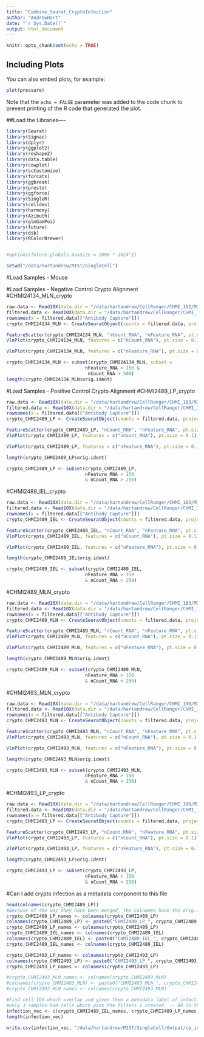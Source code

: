 ```yaml
---
title: "Combine_Seurat_CryptoInfection"
author: "AndrewHart"
date: "`r Sys.Date()`"
output: html_document
---
```


```r
knitr::opts_chunk$set(echo = TRUE)
```

## Including Plots

You can also embed plots, for example:

```r
plot(pressure)
```

Note that the `echo = FALSE` parameter was added to the code chunk to prevent printing of the R code that generated the plot.

##Load the Libraries----
```r
library(Seurat)
library(Signac)
library(dplyr)
library(ggplot2)
library(reshape2)
library(data.table)
library(cowplot)
library(scCustomize)
library(forcats)
library(ggbreak)
library(presto)
library(ggforce)
library(SingleR)
library(celldex)
library(harmony)
library(Azimuth)
library(glmGamPoi)
library(future)
library(dsb)
library(RColorBrewer)


#options(future.globals.maxSize = 2000 * 1024^2)
```


```r
setwd("/data/hartandrew/MIST/SingleCell")
```
#Load Samples - Mouse




#Load Samples - Negative Control Crypto Alignment
#CHMI24134_MLN_crypto
```r
raw.data <- Read10X(data.dir = "/data/hartandrew/CellRanger/CHMI_192/MIST24134_MLN_crypto/outs/raw_feature_bc_matrix/")
filtered.data <- Read10X(data.dir = "/data/hartandrew/CellRanger/CHMI_192/MIST24134_MLN_crypto/outs/filtered_feature_bc_matrix/")
rownames(x = filtered.data[["Antibody Capture"]]) 
crypto_CHMI24134_MLN <- CreateSeuratObject(counts = filtered.data, project = "crypto_")

FeatureScatter(crypto_CHMI24134_MLN, "nCount_RNA", "nFeature_RNA", pt.size = 0.5)
VlnPlot(crypto_CHMI24134_MLN, features = c("nCount_RNA"), pt.size = 0.1) + ylim(0,12000)

VlnPlot(crypto_CHMI24134_MLN, features = c("nFeature_RNA"), pt.size = 0.1) + ylim(0,500)

crypto_CHMI24134_MLN <- subset(crypto_CHMI24134_MLN, subset =
                             nFeature_RNA > 150 &
                              nCount_RNA > 500)
length(crypto_CHMI24134_MLN$orig.ident)

```



#Load Samples - Positive Control Crypto Alignment
#CHMI2489_LP_crypto
```r
raw.data <- Read10X(data.dir = "/data/hartandrew/CellRanger/CHMI_183/MIST2489_LP_crypto/outs/raw_feature_bc_matrix/")
filtered.data <- Read10X(data.dir = "/data/hartandrew/CellRanger/CHMI_183/MIST2489_LP_crypto/outs/filtered_feature_bc_matrix/")
rownames(x = filtered.data[["Antibody Capture"]]) 
crypto_CHMI2489_LP <- CreateSeuratObject(counts = filtered.data, project = "crypto_")

FeatureScatter(crypto_CHMI2489_LP, "nCount_RNA", "nFeature_RNA", pt.size = 0.5)
VlnPlot(crypto_CHMI2489_LP, features = c("nCount_RNA"), pt.size = 0.1) + ylim(0,12000)

VlnPlot(crypto_CHMI2489_LP, features = c("nFeature_RNA"), pt.size = 0.1) + ylim(0,1000)

length(crypto_CHMI2489_LP$orig.ident)

crypto_CHMI2489_LP <- subset(crypto_CHMI2489_LP, 
                             nFeature_RNA > 150 
                             & nCount_RNA > 250)

```




#CHMI2489_IEL_crypto
```r
raw.data <- Read10X(data.dir = "/data/hartandrew/CellRanger/CHMI_183/MIST2489_IEL_crypto/outs/raw_feature_bc_matrix/")
filtered.data <- Read10X(data.dir = "/data/hartandrew/CellRanger/CHMI_183/MIST2489_IEL_crypto/outs/filtered_feature_bc_matrix/")
rownames(x = filtered.data[["Antibody Capture"]]) 
crypto_CHMI2489_IEL <- CreateSeuratObject(counts = filtered.data, project = "crypto_")

FeatureScatter(crypto_CHMI2489_IEL, "nCount_RNA", "nFeature_RNA", pt.size = 0.5)
VlnPlot(crypto_CHMI2489_IEL, features = c("nCount_RNA"), pt.size = 0.1) + ylim(0,12000)

VlnPlot(crypto_CHMI2489_IEL, features = c("nFeature_RNA"), pt.size = 0.1) + ylim(0,1000)

length(crypto_CHMI2489_IEL$orig.ident)

crypto_CHMI2489_IEL <- subset(crypto_CHMI2489_IEL, 
                             nFeature_RNA > 150 
                             & nCount_RNA > 250)
```


#CHMI2489_MLN_crypto
```r
raw.data <- Read10X(data.dir = "/data/hartandrew/CellRanger/CHMI_183/MIST2489_MLN_crypto/outs/raw_feature_bc_matrix/")
filtered.data <- Read10X(data.dir = "/data/hartandrew/CellRanger/CHMI_183/MIST2489_MLN_crypto/outs/filtered_feature_bc_matrix/")
rownames(x = filtered.data[["Antibody Capture"]]) 
crypto_CHMI2489_MLN <- CreateSeuratObject(counts = filtered.data, project = "crypto_")

FeatureScatter(crypto_CHMI2489_MLN, "nCount_RNA", "nFeature_RNA", pt.size = 0.5)
VlnPlot(crypto_CHMI2489_MLN, features = c("nCount_RNA"), pt.size = 0.1) + ylim(0,12000)

VlnPlot(crypto_CHMI2489_MLN, features = c("nFeature_RNA"), pt.size = 0.1) + ylim(0,1000)

length(crypto_CHMI2489_MLN$orig.ident)

crypto_CHMI2489_MLN <- subset(crypto_CHMI2489_MLN, 
                             nFeature_RNA > 150 
                             & nCount_RNA > 250)


```


#CHMI2493_MLN_crypto
```r
raw.data <- Read10X(data.dir = "/data/hartandrew/CellRanger/CHMI_190/MIST2493_MLN_crypto/outs/raw_feature_bc_matrix/")
filtered.data <- Read10X(data.dir = "/data/hartandrew/CellRanger/CHMI_190/MIST2493_MLN_crypto/outs/filtered_feature_bc_matrix/")
rownames(x = filtered.data[["Antibody Capture"]]) 
crypto_CHMI2493_MLN <- CreateSeuratObject(counts = filtered.data, project = "crypto_")

FeatureScatter(crypto_CHMI2493_MLN, "nCount_RNA", "nFeature_RNA", pt.size = 0.5)
VlnPlot(crypto_CHMI2493_MLN, features = c("nCount_RNA"), pt.size = 0.1) + ylim(0,12000)

VlnPlot(crypto_CHMI2493_MLN, features = c("nFeature_RNA"), pt.size = 0.1) + ylim(0,1000)

length(crypto_CHMI2493_MLN$orig.ident)

crypto_CHMI2493_MLN <- subset(crypto_CHMI2493_MLN, 
                             nFeature_RNA > 150 
                             & nCount_RNA > 250)

```


#CHMI2493_LP_crypto
```r
raw.data <- Read10X(data.dir = "/data/hartandrew/CellRanger/CHMI_190/MIST2493_LP_crypto/outs/raw_feature_bc_matrix/")
filtered.data <- Read10X(data.dir = "/data/hartandrew/CellRanger/CHMI_190/MIST2493_LP_crypto/outs/filtered_feature_bc_matrix/")
rownames(x = filtered.data[["Antibody Capture"]]) 
crypto_CHMI2493_LP <- CreateSeuratObject(counts = filtered.data, project = "crypto_")

FeatureScatter(crypto_CHMI2493_LP, "nCount_RNA", "nFeature_RNA", pt.size = 0.5)
VlnPlot(crypto_CHMI2493_LP, features = c("nCount_RNA"), pt.size = 0.1) + ylim(0,12000)

VlnPlot(crypto_CHMI2493_LP, features = c("nFeature_RNA"), pt.size = 0.1) + ylim(0,1000)

length(crypto_CHMI2493_LP$orig.ident)

crypto_CHMI2493_LP <- subset(crypto_CHMI2493_LP, 
                             nFeature_RNA > 150 
                             & nCount_RNA > 250)

```

#Can I add crypto infection as a metadata component to this file 

```r
head(colnames(crypto_CHMI2489_LP))
#Because of the way they have been merged, the colnames have the orig.ident appended at the beginning. I can manually add this to the crypto alignment so the cell IDs will match
crypto_CHMI2489_LP_names <- colnames(crypto_CHMI2489_LP)
colnames(crypto_CHMI2489_LP) <- paste0("CHMI2489_LP_", crypto_CHMI2489_LP_names)
crypto_CHMI2489_LP_names <- colnames(crypto_CHMI2489_LP)
crypto_CHMI2489_IEL_names <- colnames(crypto_CHMI2489_IEL)
colnames(crypto_CHMI2489_IEL) <- paste0("CHMI2489_IEL_", crypto_CHMI2489_IEL_names)
crypto_CHMI2489_IEL_names <- colnames(crypto_CHMI2489_IEL)

crypto_CHMI2493_LP_names <- colnames(crypto_CHMI2493_LP)
colnames(crypto_CHMI2493_LP) <- paste0("CHMI2493_LP_", crypto_CHMI2493_LP_names)
crypto_CHMI2493_LP_names <- colnames(crypto_CHMI2493_LP)

#crypto_CHMI2493_MLN_names <- colnames(crypto_CHMI2493_MLN)
#colnames(crypto_CHMI2493_MLN) <- paste0("CHMI2493_MLN_", crypto_CHMI2493_MLN_names)
#crypto_CHMI2493_MLN_names <- colnames(crypto_CHMI2493_MLN)

#Find cell IDS which overlap and given them a metadata label of infection
#only 3 samples had cells which pass the filters I created  -- 88 in the 2489 IEL, 18 cells in the 2489 LP and 3 cells in the 2493 LP
infection_vec <- c(crypto_CHMI2489_IEL_names, crypto_CHMI2489_LP_names, crypto_CHMI2493_LP_names)
length(infection_vec)

write.csv(infection_vec, "/data/hartandrew/MIST/SingleCell/Output/cp_infected_cellNames.csv")


```






